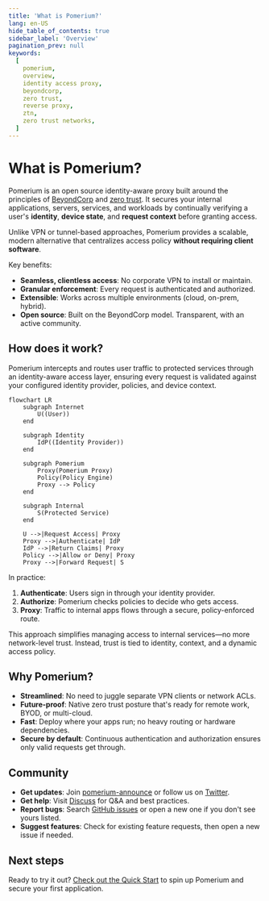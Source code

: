 ```yaml
---
title: 'What is Pomerium?'
lang: en-US
hide_table_of_contents: true
sidebar_label: 'Overview'
pagination_prev: null
keywords:
  [
    pomerium,
    overview,
    identity access proxy,
    beyondcorp,
    zero trust,
    reverse proxy,
    ztn,
    zero trust networks,
  ]
---
```


# What is Pomerium?

Pomerium is an open source identity-aware proxy built around the principles of [BeyondCorp](https://research.google/pubs/pub43231) and [zero trust](https://www.nist.gov/publications/zero-trust-architecture). It secures your internal applications, servers, services, and workloads by continually verifying a user's **identity**, **device state**, and **request context** before granting access.

Unlike VPN or tunnel-based approaches, Pomerium provides a scalable, modern alternative that centralizes access policy **without requiring client software**.

Key benefits:

- **Seamless, clientless access**: No corporate VPN to install or maintain.
- **Granular enforcement**: Every request is authenticated and authorized.
- **Extensible**: Works across multiple environments (cloud, on-prem, hybrid).
- **Open source**: Built on the BeyondCorp model. Transparent, with an active community.

## How does it work?

Pomerium intercepts and routes user traffic to protected services through an identity-aware access layer, ensuring every request is validated against your configured identity provider, policies, and device context.

```mermaid
flowchart LR
    subgraph Internet
        U((User))
    end

    subgraph Identity
        IdP((Identity Provider))
    end

    subgraph Pomerium
        Proxy(Pomerium Proxy)
        Policy(Policy Engine)
        Proxy --> Policy
    end

    subgraph Internal
        S(Protected Service)
    end

    U -->|Request Access| Proxy
    Proxy -->|Authenticate| IdP
    IdP -->|Return Claims| Proxy
    Policy -->|Allow or Deny| Proxy
    Proxy -->|Forward Request| S
```

In practice:

1. **Authenticate**: Users sign in through your identity provider.
2. **Authorize**: Pomerium checks policies to decide who gets access.
3. **Proxy**: Traffic to internal apps flows through a secure, policy-enforced route.

This approach simplifies managing access to internal services—no more network-level trust. Instead, trust is tied to identity, context, and a dynamic access policy.

## Why Pomerium?

- **Streamlined**: No need to juggle separate VPN clients or network ACLs.
- **Future-proof**: Native zero trust posture that's ready for remote work, BYOD, or multi-cloud.
- **Fast**: Deploy where your apps run; no heavy routing or hardware dependencies.
- **Secure by default**: Continuous authentication and authorization ensures only valid requests get through.

## Community

- **Get updates**: Join [pomerium-announce](https://groups.google.com/forum/#!forum/pomerium-announce) or follow us on [Twitter](https://twitter.com/pomerium_io).
- **Get help**: Visit [Discuss](https://discuss.pomerium.com/) for Q&A and best practices.
- **Report bugs**: Search [GitHub issues](https://github.com/pomerium/pomerium/issues) or open a new one if you don't see yours listed.
- **Suggest features**: Check for existing feature requests, then open a new issue if needed.

## Next steps

Ready to try it out? [Check out the Quick Start](/docs/get-started/quickstart) to spin up Pomerium and secure your first application.
